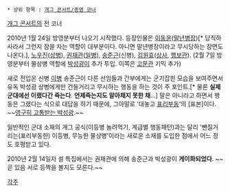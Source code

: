  * 상위 항목 : [[개그 콘서트/종영 코너]]
{{{#!html
<iframe width="420" height="315" src="//www.youtube.com/embed/8OLUoIJVAxE" frameborder="0" allowfullscreen></iframe>
}}}
[[개그 콘서트]]의 전 코너

2010년 1월 24일 방영분부터 나오기 시작했다. 등장인물은 [[이동윤]]([[말년병장]])[* 당직하사라서 그런지 잠을 자는 역할이 대부분이다. 아니면 말년병장이라고 무시당하는 장면도 나온다.], [[노우진]]([[상병]]), [[권재관]]([[일병]]), [[송준근]](신병), [[김원효]]([[상사]], [[행보관]]). (2월 7일 방영분부터 물상병 역할에 [[박성광]]이 추가 투입. 이쪽은 [[고문관]] 기믹 추가)

새로 전입온 신병 [[이병]] 송준근이 다른 선임들과 간부에게는 군기잡힌 모습을 보여주면서 유독 박성광 상병에게만 건들거리고 무시하는 행동을 하는 것이 주 포인트.[* 물론 '''실제 군대에선 이랬다간 죽는다'''. '''언제죽는지도 알아채지 못한 채'''...] 말은 아니라고 하면서 행동은 그랬다는 식으로 대답을 하기 때문에, 그야말로 '대놓고 [[표리부동]]'의 [표본]이다. ~~[[영고라인|영구히 고통받는 박성광]].~~

일반적인 군대 소재의 개그 공식(이등병 놀려먹기, 계급별 행동패턴)과는 달리 '뺀질거리는(표리부동한) 이등병, 무능한 물상병'이라는 새로운 소재를 도입한 점에서 어느 정도 호평받고 있다.

2010년 2월 14일자 설 특집에서는 권재관에 의해 송준근과 박성광이 '''게이화되었다'''. ~~곧 있음 서로 등짝을 볼지도 모른다.~~

[[각주]]
